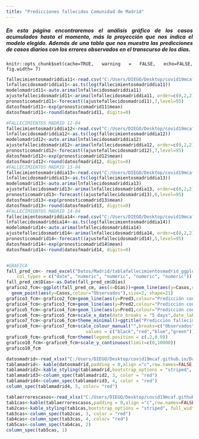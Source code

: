 ```yaml
---
title: "Predicciones fallecidos Comunidad de Madrid"
---
```


<div style="text-align: justify">
##### En esta página encontraremos el análisis gráfico de los casos acumulados hasta el momento, más la proyección que nos indica el modelo elegido. Además de una tabla que nos muestra las predicciones de casos diarios con los errores observados en el transcurso de los días. 
<div/>

```rsetup
knitr::opts_chunk$set(cache=TRUE, warning = FALSE, echo=FALSE, fig.width= 7)

```


```r

fallecimientosmadriddia11<-read.csv("C:/Users/DIEGO/Desktop/covid19mcaf.github.io/Datos/Madrid/prediccionesmadriddia11.csv", header = FALSE, sep=";")
lnfallecidosmadriddia11<-as.ts(log(fallecimientosmadriddia11))
modelomadrid11<-auto.arima(lnfallecidosmadriddia11)
ajustefallecidosmadrid11<-arima(lnfallecidosmadriddia11, order=c(0,2,2))
pronosticomadrid11<-forecast((ajustefallecidosmadrid11),7,level=95)
datosfmadrid11<-exp(pronosticomadrid11$mean)
datosfmadrid11<-round(datosfmadrid11, digits=0)
```



```r
#FALLECIMIENTOS MADRID 12-04
fallecimientosmadriddia12<-read.csv("C:/Users/DIEGO/Desktop/covid19mcaf.github.io/Datos/Madrid/prediccionesmadriddia12.csv", header = FALSE, sep=";")
lnfallecidosmadriddia12<-as.ts(log(fallecimientosmadriddia12))
modelomadrid12<-auto.arima(lnfallecidosmadriddia12)
ajustefallecidosmadrid12<-arima(lnfallecidosmadriddia12, order=c(0,2,2))
pronosticomadrid12<-forecast((ajustefallecidosmadrid12),7,level=95)
datosfmadrid12<-exp(pronosticomadrid12$mean)
datosfmadrid12<-round(datosfmadrid12, digits=0)
#FALLECIMIENTOS MADRID 13-04
fallecimientosmadriddia13<-read.csv("C:/Users/DIEGO/Desktop/covid19mcaf.github.io/Datos/Madrid/prediccionesmadriddia13.csv", header = FALSE, sep=";")
lnfallecidosmadriddia13<-as.ts(log(fallecimientosmadriddia13))
modelomadrid13<-auto.arima(lnfallecidosmadriddia13)
ajustefallecidosmadrid13<-arima(lnfallecidosmadriddia13, order=c(0,2,2))
pronosticomadrid13<-forecast((ajustefallecidosmadrid13),6,level=95)
datosfmadrid13<-exp(pronosticomadrid13$mean)
datosfmadrid13<-round(datosfmadrid13, digits=0)
#FALLECIMIENTOS MADRID 14-04
fallecimientosmadriddia14<-read.csv("C:/Users/DIEGO/Desktop/covid19mcaf.github.io/Datos/Madrid/prediccionesmadriddia14.csv", header = FALSE, sep=";")
lnfallecidosmadriddia14<-as.ts(log(fallecimientosmadriddia14))
modelomadrid14<-auto.arima(lnfallecidosmadriddia14)
ajustefallecidosmadrid14<-arima(lnfallecidosmadriddia14, order=c(0,2,2))
pronosticomadrid14<-forecast((ajustefallecidosmadrid14),5,level=95)
datosfmadrid14<-exp(pronosticomadrid14$mean)
datosfmadrid14<-round(datosfmadrid14, digits=0)


#GRAFICA
fall_pred_cm<- read_excel("Datos/Madrid/tablafallecimientosmadrid_ggplot.xlsx", 
    col_types = c("date", "numeric", "numeric", "numeric", "numeric"))
fall_pred_cm$Días<-as.Date(fall_pred_cm$Días)
grafico2_fcm<-ggplot(fall_pred_cm, aes(x=Días))+geom_line(aes(y=Casos,colour="Observados"))+
  geom_point(aes(y=Casos,colour="Observados"),size=2, shape=21)
grafico3_fcm<-grafico2_fcm+geom_line(aes(y=Pred3,colour="Predicción con datos hasta el 11/04/2020"))+geom_point(aes(y=Pred3,colour="Predicción con datos hasta el 11/04/2020"),size=2, shape=21)
grafico4_fcm<-grafico3_fcm+geom_line(aes(y=Pred2,colour="Predicción con datos hasta el 12/04/2020"))+geom_point(aes(y=Pred2,colour="Predicción con datos hasta el 12/04/2020"),size=2, shape=21) 
grafico5_fcm<-grafico4_fcm+geom_line(aes(y=Pred1,colour="Predicción con datos hasta el 13/04/2020"))+geom_point(aes(y=Pred1,colour="Predicción con datos hasta el 13/04/2020"),size=2, shape=21)  
grafico6_fcm<-grafico5_fcm+scale_x_date(date_breaks = "5 days",date_labels = "%d-%m")
grafico7_fcm<-grafico6_fcm+theme_minimal()+ggtitle("Predicción fallecimientos")
grafico8_fcm<-grafico7_fcm+scale_colour_manual("",breaks=c("Observados","Predicción con datos hasta el 11/04/2020","Predicción con datos hasta el 12/04/2020","Predicción con datos hasta el 13/04/2020"),
                              values = c("black","red","blue","green"))
grafico9_fcm<-grafico8_fcm+theme(legend.position = c(.2,0.9))
grafico10_fcm<-grafico9_fcm+scale_y_continuous(limit=c(0,10000))
grafico10_fcm

```

```r
datosmadrid<-read_xlsx("C:/Users/DIEGO/Desktop/covid19mcaf.github.io/Datos/Madrid/tablafallecimientosmadrid.xlsx")
tablamadrid<- kable(datosmadrid,padding = 0,align ="c",row.names=FALSE,knitr.table.format = "html") 
tablamadrid2<-kable_styling(tablamadrid,bootstrap_options = "striped", full_width = F, position = "float_left") 
tablamadrid3<-column_spec(tablamadrid2, 3, color = "red")
tablamadrid4<-column_spec(tablamadrid3, 4, color = "red")
column_spec(tablamadrid4, 5, color= "red")
```


```r
tablaerrorescasos<-read_xlsx("C:/Users/DIEGO/Desktop/covid19mcaf.github.io/Datos/Madrid/tablaerroresfallecimientosmadrid.xlsx")
tab1cas<-kable(tablaerrorescasos,padding = 0,align ="c",row.names=FALSE,knitr.table.format = "html")
tab2cas<-kable_styling(tab1cas,bootstrap_options = "striped", full_width = F, position = "float_left")
tab3cas<-column_spec(tab2cas, 3, color = "red")
tab4cas<-column_spec(tab3cas, 4, color= "red")
tab5cas<-column_spec(tab4cas, 2)
column_spec(tab5cas, 1)
```




